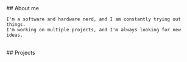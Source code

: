 
<div class="card">
    ## About me

    I'm a software and hardware nerd, and I am constantly trying out things.
    I'm working on multiple projects, and I'm always looking for new ideas.

</div>
<br />
<div class="card">
    ## Projects
    <ProjectViewer projects={[
        {
            title: "IkeaStock",
            description: "A simple web stock checker for Ikea products with real time information.",
            link: "https://ikeastock.app",
            badges: ["TypeScript", "Next.js", "API"]
        }
    ]}/>
</div>

